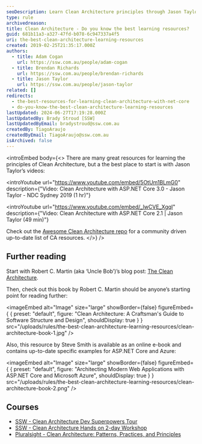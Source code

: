 ```yaml
---
seoDescription: Learn Clean Architecture principles through Jason Taylor's videos and Robert C Martin's blog post, then dive into Uncle Bob's book or Steve Smith's e-book for in-depth guidance on software structure and design.
type: rule
archivedreason:
title: Clean Architecture - Do you know the best learning resources?
guid: 681b11a3-a327-47fd-b078-6c947337a4f5
uri: the-best-clean-architecture-learning-resources
created: 2019-02-25T21:35:17.000Z
authors:
  - title: Adam Cogan
    url: https://ssw.com.au/people/adam-cogan
  - title: Brendan Richards
    url: https://ssw.com.au/people/brendan-richards
  - title: Jason Taylor
    url: https://ssw.com.au/people/jason-taylor
related: []
redirects:
  - the-best-resources-for-learning-clean-architecture-with-net-core
  - do-you-know-the-best-clean-architecture-learning-resources
lastUpdated: 2024-06-27T17:19:28.000Z
lastUpdatedBy: Brady Stroud [SSW]
lastUpdatedByEmail: bradystroud@ssw.com.au
createdBy: TiagoAraujo
createdByEmail: TiagoAraujo@ssw.com.au
isArchived: false
---
```


<introEmbed
  body={<>
There are many great resources for learning the principles of Clean Architecture, but a the best place to start is with Jason Taylor’s videos:

<introYoutube url="https://www.youtube.com/embed/5OtUm1BLmG0" description={"Video: Clean Architecture with ASP.NET Core 3.0 - Jason Taylor - NDC Sydney 2019 (1 hr)"} 

<introYoutube url="https://www.youtube.com/embed/_lwCVE_XgqI" description={"Video: Clean Architecture with ASP.NET Core 2.1 | Jason Taylor (49 min)"} 

Check out the [Awesome Clean Architecture repo](https://github.com/sswconsulting/awesome-clean-architecture) for a community driven up-to-date list of CA resources.
  </>}
/>
## Further reading

Start with Robert C. Martin (aka ‘Uncle Bob’)’s blog post: [The Clean Architecture](http://blog.cleancoder.com/uncle-bob/2012/08/13/the-clean-architecture.html).

Then, check out this book by Robert C. Martin should be anyone’s starting point for reading further:


<imageEmbed
  alt="Image"
  size="large"
  showBorder={false}
  figureEmbed={ {
    preset: "default",
    figure: "Clean Architecture: A Craftsman's Guide to Software Structure and Design",
    shouldDisplay: true
  } }
  src="/uploads/rules/the-best-clean-architecture-learning-resources/clean-architecture-book-1.jpg"
/>

Also, this resource by Steve Smith is available as an online e-book and contains up-to-date specific examples for ASP.NET Core and Azure:


<imageEmbed
  alt="Image"
  size="large"
  showBorder={false}
  figureEmbed={ {
    preset: "default",
    figure: "Architecting Modern Web Applications with ASP.NET Core and Microsoft Azure",
    shouldDisplay: true
  } }
  src="/uploads/rules/the-best-clean-architecture-learning-resources/clean-architecture-book-2.png"
/>

## Courses

* [SSW - Clean Architecture Dev Superpowers Tour](https://www.ssw.com.au/events/clean-architecture-superpowers-tour)
* [SSW - Clean Architecture Hands on 2-day Workshop](https://www.ssw.com.au/events/clean-architecture-workshop)
* [Pluralsight - Clean Architecture: Patterns, Practices, and Principles](https://www.pluralsight.com/courses/clean-architecture-patterns-practices-principles)
